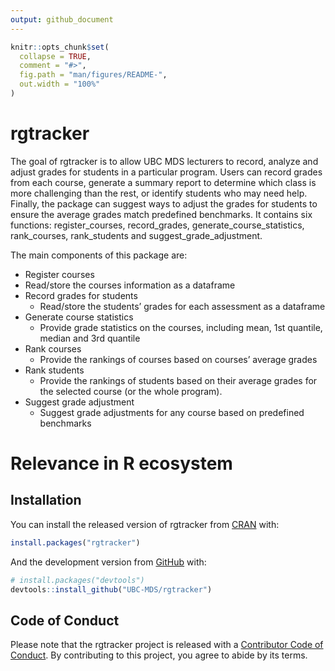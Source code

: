 ```yaml
---
output: github_document
---
```


<!-- README.md is generated from README.Rmd. Please edit that file -->

```r
knitr::opts_chunk$set(
  collapse = TRUE,
  comment = "#>",
  fig.path = "man/figures/README-",
  out.width = "100%"
)
```

# rgtracker

<!-- badges: start -->
<!-- badges: end -->

The goal of rgtracker is to allow UBC MDS lecturers to record, analyze and adjust grades for students in a particular program. Users can record grades from each course, generate a summary report to determine which class is more challenging than the rest, or identify students who may need help. Finally, the package can suggest ways to adjust the grades for students to ensure the average grades match predefined benchmarks. It contains six functions: register_courses, record_grades, generate_course_statistics, rank_courses, rank_students and suggest_grade_adjustment.

The main components of this package are:

*  Register courses
  + Read/store the courses information as a dataframe
* Record grades for students
  + Read/store the students' grades for each assessment as a dataframe
* Generate course statistics 
  + Provide grade statistics on the courses, including mean, 1st quantile, median and 3rd quantile
* Rank courses
  + Provide the rankings of courses based on courses' average grades
* Rank students
  + Provide the rankings of students based on their average grades for the selected course (or the whole program).
* Suggest grade adjustment
  + Suggest grade adjustments for any course based on predefined benchmarks

# Relevance in R ecosystem

## Installation

You can install the released version of rgtracker from [CRAN](https://CRAN.R-project.org) with:

``` r
install.packages("rgtracker")
```

And the development version from [GitHub](https://github.com/) with:

``` r
# install.packages("devtools")
devtools::install_github("UBC-MDS/rgtracker")
```
## Code of Conduct
  
Please note that the rgtracker project is released with a [Contributor Code of Conduct](https://contributor-covenant.org/version/2/0/CODE_OF_CONDUCT.html). By contributing to this project, you agree to abide by its terms.
